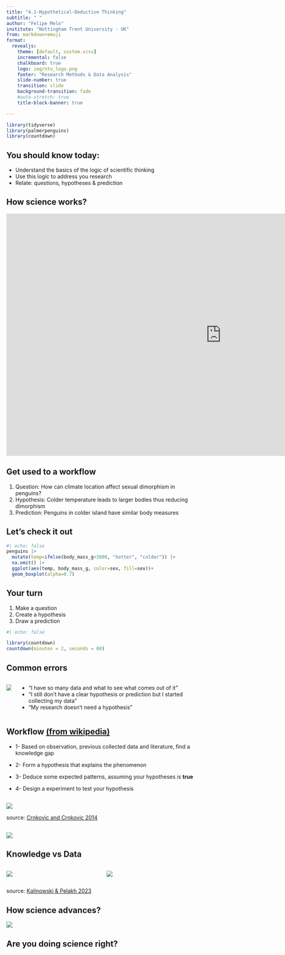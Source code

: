 ```yaml
---
title: "4.1-Hypothetical-Deductive Thinking"
subtitle: " "
author: "Felipe Melo"
institute: "Nottingham Trent University - UK"
from: markdown+emoji
format:
  revealjs:
    theme: [default, custom.scss]
    incremental: false
    chalkboard: true
    logo: img/ntu_logo.png
    footer: "Research Methods & Data Analysis"
    slide-number: true
    transition: slide
    background-transition: fade
    #auto-stretch: true
    title-block-banner: true

---
```

```r
library(tidyverse)
library(palmerpenguins)
library(countdown)

```

## You should know today:

- Understand the basics of the logic of scientific thinking
- Use this logic to address you research
- Relate: questions, hypotheses & prediction


## How science works?

<iframe width="1128" height="635" src="https://www.youtube.com/embed/zYMq_-5ADas" title="The Hypothetico-Deductive Model" frameborder="0" allow="accelerometer; autoplay; clipboard-write; encrypted-media; gyroscope; picture-in-picture; web-share" referrerpolicy="strict-origin-when-cross-origin" allowfullscreen></iframe>

## Get used to a workflow
:::{.frament}

1) Question: How can climate location affect sexual dimorphism in penguins?
2) Hypothesis: Colder temperature leads to larger bodies thus reducing dimorphism
3) Prediction: Penguins in colder island have similar body measures
:::


## Let's check it out

```r
#| echo: false
penguins |> 
  mutate(temp=ifelse(body_mass_g<3600, "hotter", "colder")) |> 
  na.omit() |> 
  ggplot(aes(temp, body_mass_g, color=sex, fill=sex))+
  geom_boxplot(alpha=0.7)
```

## Your turn

1) Make a question
2) Create a hypothesis
3) Draw a prediction

```r
#| echo: false

library(countdown)
countdown(minutes = 2, seconds = 00)

```

## Common errors
:::{.columns}
:::{.column}

![](https://cdn.pixabay.com/photo/2013/07/13/10/42/traffic-157617_1280.png)

:::

:::{.column .incremental}
- "I have so many data and what to see what comes out of it"
- "I still don't have a clear hypothesis or prediction but I started collecting my data"
- "My research doesn't need a hypothesis"

:::
:::

## Workflow [(from wikipedia)](https://en.wikipedia.org/wiki/Hypothetico-deductive_model)
:::{.incremental}
- 1- Based on observation, previous collected data and literature, find a knowledge gap

- 2- Form a hypothesis that explains the phenomenon

- 3- Deduce some expected patterns, assuming your hypotheses is **true**

- 4- Design a experiment to test your hypothesis
:::

##
![](https://www.researchgate.net/profile/Gordana-Dodig-Crnkovic/publication/237257709/figure/fig2/AS:669504807915522@1536633793084/Diagram-describing-iterative-nature-of-the-hypothetico-deductive-method.png)

source: [Crnkovic and Crnkovic 2014](https://www.researchgate.net/publication/237257709_Computing_Curricula_Teaching_Theory_of_Science_to_Computer_Science_Students_Science_Education_Curriculum_Research_and_Development)

## 
![](img/bats_abs.png)

## Knowledge vs Data

:::{.columns}
:::{.column}
![](img/finch1.png)
:::

:::{.column}

![](img/finch2.png)

:::
:::

source: [Kalinowski & Pelakh 2023](https://onlinelibrary.wiley.com/doi/full/10.1002/tea.21892)


## How science advances?

![](https://cdn.prod.website-files.com/6609e5640a3868d8df142f19/660b2a9b7ce2e664f7152a33_kuhn-cycle.001.png)

## Are you doing science right?





